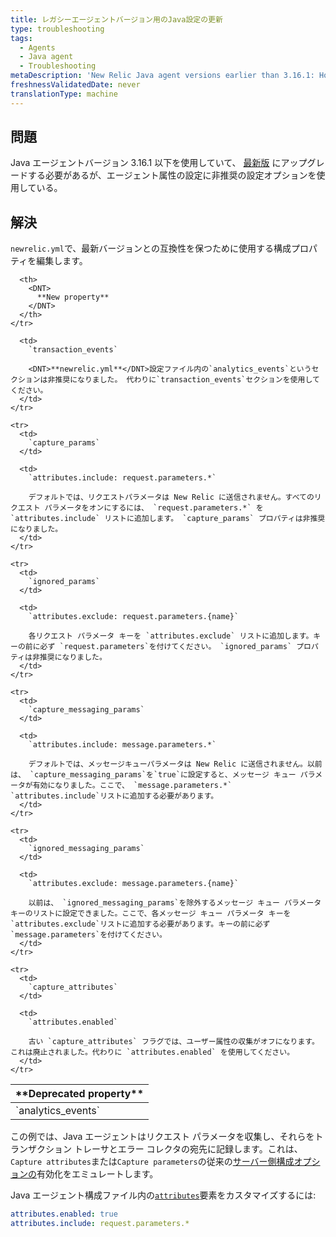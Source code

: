 ```yaml
---
title: レガシーエージェントバージョン用のJava設定の更新
type: troubleshooting
tags:
  - Agents
  - Java agent
  - Troubleshooting
metaDescription: 'New Relic Java agent versions earlier than 3.16.1: How to update your newrelic.yml file to the latest version of agent attribute configuration.'
freshnessValidatedDate: never
translationType: machine
---
```


## 問題

Java エージェントバージョン 3.16.1 以下を使用していて、 [最新版](/docs/release-notes/agent-release-notes/java-release-notes) にアップグレードする必要があるが、エージェント属性の設定に非推奨の設定オプションを使用している。

## 解決

`newrelic.yml`で、最新バージョンとの互換性を保つために使用する構成プロパティを編集します。

<table>
  <thead>
    <tr>
      <th width={200}>
        <DNT>
          **Deprecated property**
        </DNT>
      </th>

      <th>
        <DNT>
          **New property**
        </DNT>
      </th>
    </tr>
  </thead>

  <tbody>
    <tr>
      <td>
        `analytics_events`
      </td>

      <td>
        `transaction_events`

        <DNT>**newrelic.yml**</DNT>設定ファイル内の`analytics_events`というセクションは非推奨になりました。 代わりに`transaction_events`セクションを使用してください。
      </td>
    </tr>

    <tr>
      <td>
        `capture_params`
      </td>

      <td>
        `attributes.include: request.parameters.*`

        デフォルトでは、リクエストパラメータは New Relic に送信されません。すべてのリクエスト パラメータをオンにするには、 `request.parameters.*` を `attributes.include` リストに追加します。 `capture_params` プロパティは非推奨になりました。
      </td>
    </tr>

    <tr>
      <td>
        `ignored_params`
      </td>

      <td>
        `attributes.exclude: request.parameters.{name}`

        各リクエスト パラメータ キーを `attributes.exclude` リストに追加します。キーの前に必ず `request.parameters`を付けてください。 `ignored_params` プロパティは非推奨になりました。
      </td>
    </tr>

    <tr>
      <td>
        `capture_messaging_params`
      </td>

      <td>
        `attributes.include: message.parameters.*`

        デフォルトでは、メッセージキューパラメータは New Relic に送信されません。以前は、 `capture_messaging_params`を`true`に設定すると、メッセージ キュー パラメータが有効になりました。ここで、 `message.parameters.*` `attributes.include`リストに追加する必要があります。
      </td>
    </tr>

    <tr>
      <td>
        `ignored_messaging_params`
      </td>

      <td>
        `attributes.exclude: message.parameters.{name}`

        以前は、 `ignored_messaging_params`を除外するメッセージ キュー パラメータ キーのリストに設定できました。ここで、各メッセージ キュー パラメータ キーを`attributes.exclude`リストに追加する必要があります。キーの前に必ず`message.parameters`を付けてください。
      </td>
    </tr>

    <tr>
      <td>
        `capture_attributes`
      </td>

      <td>
        `attributes.enabled`

        古い `capture_attributes` フラグでは、ユーザー属性の収集がオフになります。これは廃止されました。代わりに `attributes.enabled` を使用してください。
      </td>
    </tr>
  </tbody>
</table>

この例では、Java エージェントはリクエスト パラメータを収集し、それらをトランザクション トレーサとエラー コレクタの宛先に記録します。これは、 `Capture attributes`または`Capture parameters`の従来の[サーバー側構成オプションの](/docs/agents/manage-apm-agents/configuration/server-side-agent-configuration)有効化をエミュレートします。

Java エージェント構成ファイル内の[`attributes`](/docs/agents/java-agent/configuration/java-agent-configuration-config-file#attributes)要素をカスタマイズするには:

```yml
attributes.enabled: true
attributes.include: request.parameters.*
```

